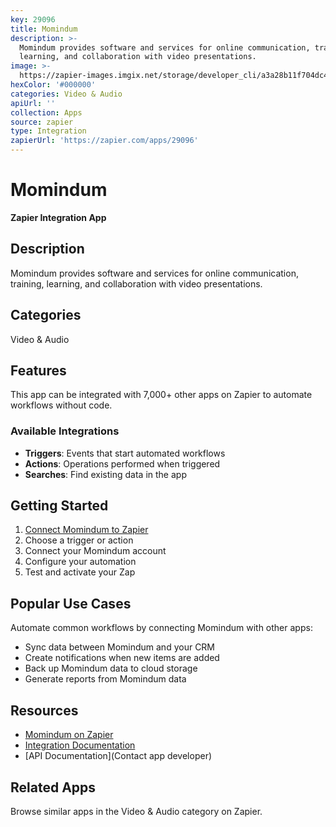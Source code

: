 ```yaml
---
key: 29096
title: Momindum
description: >-
  Momindum provides software and services for online communication, training,
  learning, and collaboration with video presentations.
image: >-
  https://zapier-images.imgix.net/storage/developer_cli/a3a28b11f704dc45e8f19a71d82a74df.png?auto=format%2Ccompress&ixlib=python-3.0.0&q=50
hexColor: '#000000'
categories: Video & Audio
apiUrl: ''
collection: Apps
source: zapier
type: Integration
zapierUrl: 'https://zapier.com/apps/29096'
---
```

# Momindum

**Zapier Integration App**

## Description

Momindum provides software and services for online communication, training, learning, and collaboration with video presentations.

## Categories

Video & Audio

## Features

This app can be integrated with 7,000+ other apps on Zapier to automate workflows without code.

### Available Integrations

- **Triggers**: Events that start automated workflows
- **Actions**: Operations performed when triggered
- **Searches**: Find existing data in the app

## Getting Started

1. [Connect Momindum to Zapier](https://zapier.com/apps/29096)
2. Choose a trigger or action
3. Connect your Momindum account
4. Configure your automation
5. Test and activate your Zap

## Popular Use Cases

Automate common workflows by connecting Momindum with other apps:

- Sync data between Momindum and your CRM
- Create notifications when new items are added
- Back up Momindum data to cloud storage
- Generate reports from Momindum data

## Resources

- [Momindum on Zapier](https://zapier.com/apps/29096)
- [Integration Documentation](https://zapier.com/apps/29096/integrations)
- [API Documentation](Contact app developer)

## Related Apps

Browse similar apps in the Video & Audio category on Zapier.
